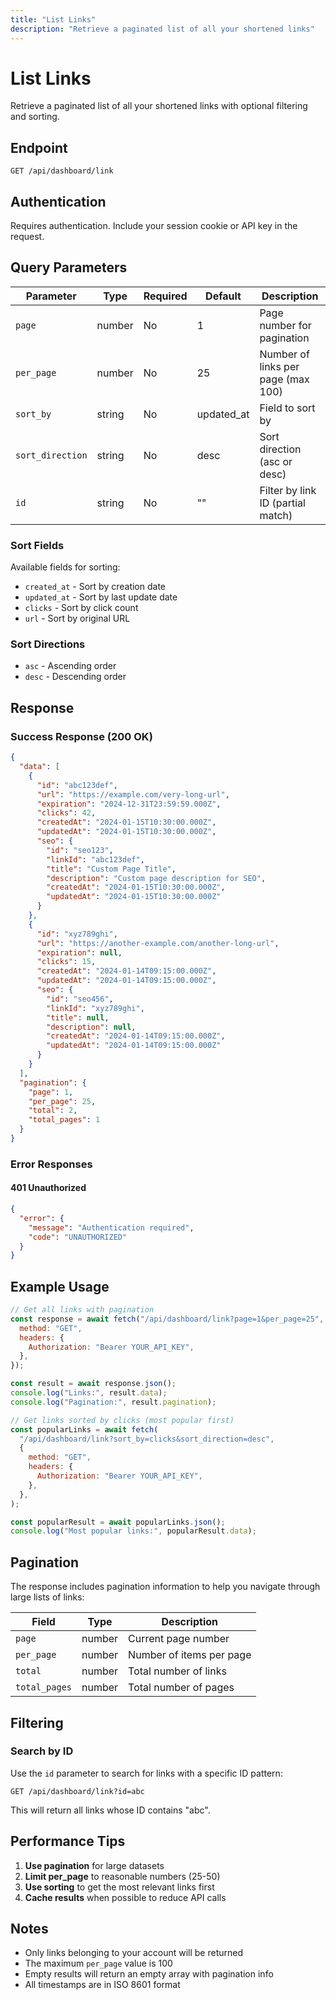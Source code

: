 ```yaml
---
title: "List Links"
description: "Retrieve a paginated list of all your shortened links"
---
```


# List Links

Retrieve a paginated list of all your shortened links with optional filtering and sorting.

## Endpoint

```
GET /api/dashboard/link
```

## Authentication

Requires authentication. Include your session cookie or API key in the request.

## Query Parameters

| Parameter        | Type   | Required | Default    | Description                        |
| ---------------- | ------ | -------- | ---------- | ---------------------------------- |
| `page`           | number | No       | 1          | Page number for pagination         |
| `per_page`       | number | No       | 25         | Number of links per page (max 100) |
| `sort_by`        | string | No       | updated_at | Field to sort by                   |
| `sort_direction` | string | No       | desc       | Sort direction (asc or desc)       |
| `id`             | string | No       | ""         | Filter by link ID (partial match)  |

### Sort Fields

Available fields for sorting:

- `created_at` - Sort by creation date
- `updated_at` - Sort by last update date
- `clicks` - Sort by click count
- `url` - Sort by original URL

### Sort Directions

- `asc` - Ascending order
- `desc` - Descending order

## Response

### Success Response (200 OK)

```json
{
  "data": [
    {
      "id": "abc123def",
      "url": "https://example.com/very-long-url",
      "expiration": "2024-12-31T23:59:59.000Z",
      "clicks": 42,
      "createdAt": "2024-01-15T10:30:00.000Z",
      "updatedAt": "2024-01-15T10:30:00.000Z",
      "seo": {
        "id": "seo123",
        "linkId": "abc123def",
        "title": "Custom Page Title",
        "description": "Custom page description for SEO",
        "createdAt": "2024-01-15T10:30:00.000Z",
        "updatedAt": "2024-01-15T10:30:00.000Z"
      }
    },
    {
      "id": "xyz789ghi",
      "url": "https://another-example.com/another-long-url",
      "expiration": null,
      "clicks": 15,
      "createdAt": "2024-01-14T09:15:00.000Z",
      "updatedAt": "2024-01-14T09:15:00.000Z",
      "seo": {
        "id": "seo456",
        "linkId": "xyz789ghi",
        "title": null,
        "description": null,
        "createdAt": "2024-01-14T09:15:00.000Z",
        "updatedAt": "2024-01-14T09:15:00.000Z"
      }
    }
  ],
  "pagination": {
    "page": 1,
    "per_page": 25,
    "total": 2,
    "total_pages": 1
  }
}
```

### Error Responses

#### 401 Unauthorized

```json
{
  "error": {
    "message": "Authentication required",
    "code": "UNAUTHORIZED"
  }
}
```

## Example Usage

```javascript
// Get all links with pagination
const response = await fetch("/api/dashboard/link?page=1&per_page=25", {
  method: "GET",
  headers: {
    Authorization: "Bearer YOUR_API_KEY",
  },
});

const result = await response.json();
console.log("Links:", result.data);
console.log("Pagination:", result.pagination);

// Get links sorted by clicks (most popular first)
const popularLinks = await fetch(
  "/api/dashboard/link?sort_by=clicks&sort_direction=desc",
  {
    method: "GET",
    headers: {
      Authorization: "Bearer YOUR_API_KEY",
    },
  },
);

const popularResult = await popularLinks.json();
console.log("Most popular links:", popularResult.data);
```

## Pagination

The response includes pagination information to help you navigate through large lists of links:

| Field         | Type   | Description              |
| ------------- | ------ | ------------------------ |
| `page`        | number | Current page number      |
| `per_page`    | number | Number of items per page |
| `total`       | number | Total number of links    |
| `total_pages` | number | Total number of pages    |

## Filtering

### Search by ID

Use the `id` parameter to search for links with a specific ID pattern:

```
GET /api/dashboard/link?id=abc
```

This will return all links whose ID contains "abc".

## Performance Tips

1. **Use pagination** for large datasets
2. **Limit per_page** to reasonable numbers (25-50)
3. **Use sorting** to get the most relevant links first
4. **Cache results** when possible to reduce API calls

## Notes

- Only links belonging to your account will be returned
- The maximum `per_page` value is 100
- Empty results will return an empty array with pagination info
- All timestamps are in ISO 8601 format
